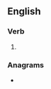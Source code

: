==English==

===Verb===
{{head|en|present participle}}

# {{present participle of|copulate|lang=en|nocat=1}}

===Anagrams===
* {{anagrams|en|outplacing}}